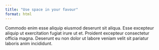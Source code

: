 ```yaml
---
title: "Use space in your favour"
format: html
---
```


Commodo enim esse aliquip eiusmod deserunt sit aliqua. Esse excepteur aliquip ut exercitation fugiat irure ut et. Proident excepteur consectetur officia magna. Deserunt eu non dolor ut labore veniam velit sit pariatur laboris anim incididunt.